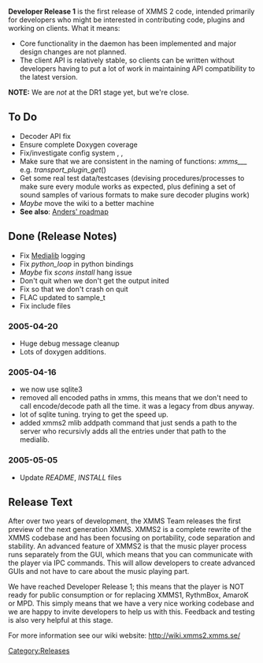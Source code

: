 {{Navbar}}

'''Developer Release 1''' is the first release of XMMS 2 code, intended primarily for developers who might be interested in contributing code, plugins and working on clients. What it means:

* Core functionality in the daemon has been implemented and major design changes are not planned.
* The client API is relatively stable, so clients can be written without developers having to put a lot of work in maintaining API compatibility to the latest version.

'''NOTE:''' We are ''not'' at the DR1 stage yet, but we're close.

== To Do ==

* Decoder API fix {{Bug|128}}
* Ensure complete Doxygen coverage
* Fix/investigate config system {{Bug|99}}, {{Bug|97}}, {{Bug|19}}
* Make sure that we are consistent in the naming of functions: ''xmms_<module>_<submodule>_<operation>'' e.g. ''transport_plugin_get''()
* Get some real test data/testcases (devising procedures/processes to make sure every module works as expected, plus defining a set of sound samples of various formats to make sure decoder plugins work)
* ''Maybe'' move the wiki to a better machine
* '''See also''': [http://genesis.xmms.se/~andersg/xmms2-short-term-roadmap.txt Anders' roadmap]

== Done (Release Notes) ==
* Fix [[Component:Medialib | Medialib]] logging
* Fix ''python_loop'' in python bindings
* ''Maybe'' fix ''scons install'' hang issue
* Don't quit when we don't get the output inited {{Bug|157}}
* Fix so that we don't crash on quit {{Bug|158}}
* FLAC updated to sample_t
* Fix include files {{Bug|93}}


=== 2005-04-20 ===
* Huge debug message cleanup
* Lots of doxygen additions.

=== 2005-04-16 ===
* we now use sqlite3
* removed all encoded paths in xmms, this means that we don't need to call encode/decode path all the time. it was a legacy from dbus anyway.
* lot of sqlite tuning. trying to get the speed up.
* added xmms2 mlib addpath command that just sends a path to the server who recursivly adds all the entries under that path to the medialib.

=== 2005-05-05 ===
* Update ''README'', ''INSTALL'' files

== Release Text ==

After over two years of development, the XMMS Team releases the first preview of the next generation XMMS. XMMS2 is a complete rewrite of the XMMS codebase and has been focusing on portability, code separation and stability. An advanced feature of XMMS2 is that the music player process runs separately from the GUI, which means that you can communicate with the player via IPC commands. This will allow developers to create advanced GUIs and not have to care about the music playing part.

We have reached Developer Release 1; this means that the player is NOT ready for public consumption or for replacing XMMS1, RythmBox, AmaroK or MPD. This simply means that we have a very nice working codebase and we are happy to invite developers to help us with this. Feedback and testing is also very helpful at this stage.

For more information see our wiki website: http://wiki.xmms2.xmms.se/

[[Category:Releases]]